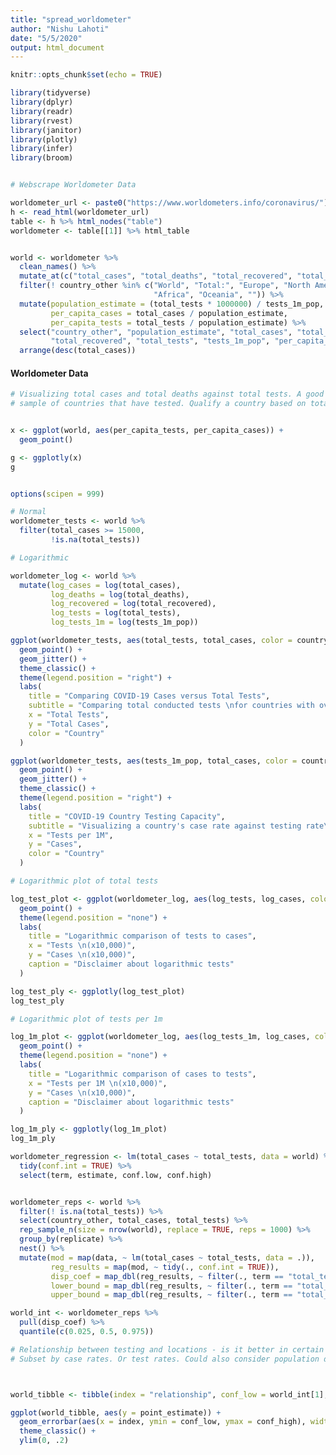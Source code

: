 ```yaml
---
title: "spread_worldometer"
author: "Nishu Lahoti"
date: "5/5/2020"
output: html_document
---
```


```r
knitr::opts_chunk$set(echo = TRUE)

library(tidyverse)
library(dplyr)
library(readr)
library(rvest)
library(janitor)
library(plotly)
library(infer)
library(broom)


# Webscrape Worldometer Data

worldometer_url <- paste0("https://www.worldometers.info/coronavirus/")
h <- read_html(worldometer_url)
table <- h %>% html_nodes("table")
worldometer <- table[[1]] %>% html_table


world <- worldometer %>% 
  clean_names() %>%
  mutate_at(c("total_cases", "total_deaths", "total_recovered", "total_tests", "tests_1m_pop"), parse_number) %>%
  filter(! country_other %in% c("World", "Total:", "Europe", "North America", "Asia", "South America", 
                                "Africa", "Oceania", "")) %>%
  mutate(population_estimate = (total_tests * 1000000) / tests_1m_pop,
         per_capita_cases = total_cases / population_estimate,
         per_capita_tests = total_tests / population_estimate) %>%
  select("country_other", "population_estimate", "total_cases", "total_deaths", 
         "total_recovered", "total_tests", "tests_1m_pop", "per_capita_cases", "per_capita_tests") %>%
  arrange(desc(total_cases))

```


#### Worldometer Data
```r
# Visualizing total cases and total deaths against total tests. A good next step may be to filter by countries of interest and to get a good enough
# sample of countries that have tested. Qualify a country based on total number of cases (>1000). Maybe there is a weak positive correlation.


x <- ggplot(world, aes(per_capita_tests, per_capita_cases)) +
  geom_point()

g <- ggplotly(x)
g


options(scipen = 999)

# Normal
worldometer_tests <- world %>%
  filter(total_cases >= 15000, 
         !is.na(total_tests))

# Logarithmic

worldometer_log <- world %>%
  mutate(log_cases = log(total_cases),
         log_deaths = log(total_deaths),
         log_recovered = log(total_recovered),
         log_tests = log(total_tests),
         log_tests_1m = log(tests_1m_pop))

ggplot(worldometer_tests, aes(total_tests, total_cases, color = country_other)) + 
  geom_point() +
  geom_jitter() +
  theme_classic() +
  theme(legend.position = "right") +
  labs(
    title = "Comparing COVID-19 Cases versus Total Tests",
    subtitle = "Comparing total conducted tests \nfor countries with over 15,000 reported cases.",
    x = "Total Tests",
    y = "Total Cases",
    color = "Country"
  )

ggplot(worldometer_tests, aes(tests_1m_pop, total_cases, color = country_other)) + 
  geom_point() +
  geom_jitter() +
  theme_classic() +
  theme(legend.position = "right") +
  labs(
    title = "COVID-19 Country Testing Capacity",
    subtitle = "Visualizing a country's case rate against testing rate\nfor countries with over 15,000 reported cases.",
    x = "Tests per 1M",
    y = "Cases",
    color = "Country"
  )

# Logarithmic plot of total tests

log_test_plot <- ggplot(worldometer_log, aes(log_tests, log_cases, color = country_other)) +
  geom_point() +
  theme(legend.position = "none") +
  labs(
    title = "Logarithmic comparison of tests to cases",
    x = "Tests \n(x10,000)",
    y = "Cases \n(x10,000)",
    caption = "Disclaimer about logarithmic tests"
  )

log_test_ply <- ggplotly(log_test_plot)
log_test_ply

# Logarithmic plot of tests per 1m

log_1m_plot <- ggplot(worldometer_log, aes(log_tests_1m, log_cases, color = country_other)) +
  geom_point() +
  theme(legend.position = "none") +
  labs(
    title = "Logarithmic comparison of cases to tests",
    x = "Tests per 1M \n(x10,000)",
    y = "Cases \n(x10,000)",
    caption = "Disclaimer about logarithmic tests"
  )

log_1m_ply <- ggplotly(log_1m_plot)
log_1m_ply

```


```r

worldometer_regression <- lm(total_cases ~ total_tests, data = world) %>%
  tidy(conf.int = TRUE) %>%
  select(term, estimate, conf.low, conf.high)


worldometer_reps <- world %>%
  filter(! is.na(total_tests)) %>%
  select(country_other, total_cases, total_tests) %>%
  rep_sample_n(size = nrow(world), replace = TRUE, reps = 1000) %>%
  group_by(replicate) %>%
  nest() %>%
  mutate(mod = map(data, ~ lm(total_cases ~ total_tests, data = .)),
         reg_results = map(mod, ~ tidy(., conf.int = TRUE)),
         disp_coef = map_dbl(reg_results, ~ filter(., term == "total_tests") %>% pull(estimate)),
         lower_bound = map_dbl(reg_results, ~ filter(., term == "total_tests") %>% pull(conf.low)),
         upper_bound = map_dbl(reg_results, ~ filter(., term == "total_tests") %>% pull(conf.high)))

world_int <- worldometer_reps %>%
  pull(disp_coef) %>%
  quantile(c(0.025, 0.5, 0.975))

# Relationship between testing and locations - is it better in certain regions. Could also show relationships with stringency.
# Subset by case rates. Or test rates. Could also consider population density compared to square miles by places.



world_tibble <- tibble(index = "relationship", conf_low = world_int[1], point_estimate = world_int[2], conf_high = world_int[3])

ggplot(world_tibble, aes(y = point_estimate)) +
  geom_errorbar(aes(x = index, ymin = conf_low, ymax = conf_high), width = 0.1, color = "blue") +
  theme_classic() +
  ylim(0, .2)

```

